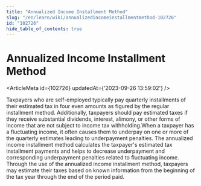 ```yaml
---
title: "Annualized Income Installment Method"
slug: "/en/learn/wiki/annualizedincomeinstallmentmethod-102726"
id: "102726"
hide_table_of_contents: true
---
```



# Annualized Income Installment Method

<ArticleMeta id={102726} updatedAt={'2023-09-26 13:59:02'} />
<div className='border-solid border-b border-t-0 my-4 border-[var(--ifm-color-gray-300)]' />

Taxpayers who are self-employed typically pay quarterly installments of their estimated tax in four even amounts as figured by the regular installment method. Additionally, taxpayers should pay estimated taxes if they receive substantial dividends, interest, alimony, or other forms of income that are not subject to income tax withholding.When a taxpayer has a fluctuating income, it often causes them to underpay on one or more of the quarterly estimates leading to underpayment penalties. The annualized income installment method calculates the taxpayer's estimated tax installment payments and helps to decrease underpayment and corresponding underpayment penalties related to fluctuating income. Through the use of the annualized income installment method, taxpayers may estimate their taxes based on known information from the beginning of the tax year through the end of the period paid.
